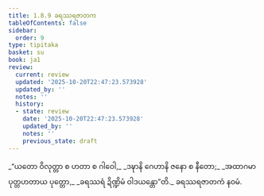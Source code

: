 ```yaml
---
title: 1.8.9 ခရဿရဇာတက
tableOfContents: false
sidebar:
  order: 9
type: tipitaka
basket: su
book: ja1
review:
  current: review
  updated: '2025-10-20T22:47:23.573928'
  updated_by: ''
  notes: ''
  history:
  - state: review
    date: '2025-10-20T22:47:23.573928'
    updated_by: ''
    notes: ''
    previous_state: draft
---
```



<DynamicBreadcrumb />


<ReviewStatus review={frontmatter.review} showDetails={true} />

<HypothesisAnnotation frontmatter={frontmatter} />

<Division number="79" book="ja1" e="ch" v="22" p="19">

<Paragraph number="174" type="verses" book="ja1">
_“ယတော ဝိလုတ္တာ စ ဟတာ စ ဂါဝေါ,_  
_ဒဍ္ဎာနိ ဂေဟာနိ ဇနော စ နီတော;_  
_အထာဂမာ ပုတ္တဟတာယ ပုတ္တော,_  
_ခရဿရံ ဍိဏ္ဍိမံ ဝါဒယန္တော”တိ._  


</Paragraph>
</Division>

<Paragraph number="175" type="center" book="ja1">
ခရဿရဇာတကံ နဝမံ.
</Paragraph>